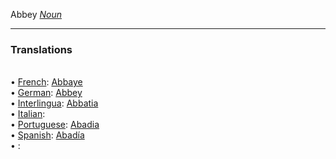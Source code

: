Abbey <i>[[Noun]]</i> <HR> <P> <H3>Translations</H3><BR>• [[French]]: [[Abbaye]]<BR>• [[German]]: [[Abbey]]<BR>• [[Interlingua]]: [[Abbatia]]<BR>• [[Italian]]: [[]]<BR>• [[Portuguese]]: [[Abadia]]<BR>• [[Spanish]]: [[Abadía]]<BR>• [[]]: [[]]